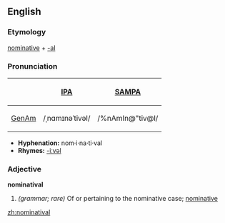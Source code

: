 ==English==

===Etymology===
[[nominative]] + [[-al]]

===Pronunciation===
{| border=1 cellpadding=5
! !! [[w:International Phonetic Alphabet|IPA]] !! [[w:SAMPA|SAMPA]]
|-
! [[GenAm]]
| /ˌnɑmɪnəˈtivəl/ || /%nAmIn@"tiv@l/
|}

*'''Hyphenation:''' nom·i·na·ti·val
*'''Rhymes:''' [[Rhymes:English:-iːvəl|-iːvəl]]

===Adjective===
'''nominatival''' 
#''(grammar; rare)'' Of or pertaining to the nominative case; [[nominative]]

[[zh:nominatival]]